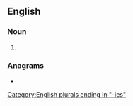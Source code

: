 ==English==

===Noun===
{{head|en|noun form}}

# {{plural of|tautology|lang=en}}

===Anagrams===
* {{anagrams|en|a=aegiloosttu|tautologise}}

[[Category:English plurals ending in "-ies"]]